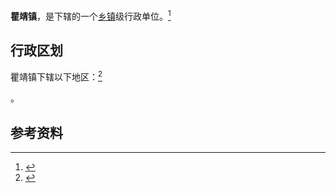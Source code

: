 {{中国乡级行政区|64/03/81/104/000}}

'''瞿靖镇'''，是{{PRC admin/fullname|64/03/81/104/000|3}}下辖的一个[[乡镇|乡镇]]级行政单位。<ref>{{PRC admin/ref sgc|{{PRC admin/parent|64/03/81/104/000}}}}</ref>

== 行政区划 ==

瞿靖镇下辖以下地区：<ref>{{PRC admin/ref sgc|64/03/81/104/000}}</ref>

{{PRC admin/children|64/03/81/104/000}}。

== 参考资料 ==

{{reflist}}

{{行政区划小作品}}
{{PRC admin/navcat|64/03/81/104/000}}